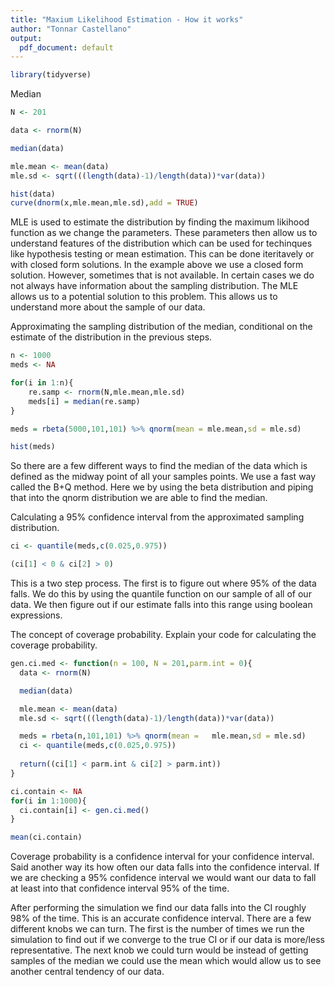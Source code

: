 ```yaml
---
title: "Maxium Likelihood Estimation - How it works"
author: "Tonnar Castellano"
output: 
  pdf_document: default
---
```


```r
library(tidyverse)
```


Median

```r
N <- 201

data <- rnorm(N)

median(data)

mle.mean <- mean(data)
mle.sd <- sqrt(((length(data)-1)/length(data))*var(data))

hist(data)
curve(dnorm(x,mle.mean,mle.sd),add = TRUE)
```

MLE is used to estimate the distribution by finding the maximum likihood function as we change the parameters. These parameters then allow us to understand features of the distribution which can be used for techinques like hypothesis testing or mean estimation. This can be done iteritavely or with closed form solutions. In the example above we use a closed form solution. However, sometimes that is not available. In certain cases we do not always have information about the sampling distribution. The MLE allows us to a potential solution to this problem. This allows us to understand more about the sample of our data.  



Approximating the sampling distribution of the median, conditional on the estimate of the distribution in the previous steps.
```r
n <- 1000
meds <- NA

for(i in 1:n){
    re.samp <- rnorm(N,mle.mean,mle.sd)
    meds[i] = median(re.samp)
}

meds = rbeta(5000,101,101) %>% qnorm(mean = mle.mean,sd = mle.sd)

hist(meds)
```

So there are a few different ways to find the median of the data which is defined as the midway point of all your samples points. We use a fast way called the B+Q method. Here we by using the beta distribution and piping that into the qnorm distribution we are able to find the median.


Calculating a 95% confidence interval from the approximated sampling distribution.
```r
ci <- quantile(meds,c(0.025,0.975))

(ci[1] < 0 & ci[2] > 0)
```
This is a two step process. The first is to figure out where 95% of the data falls. We do this by using the quantile function on our sample of all of our data. We then figure out if our estimate falls into this range using boolean expressions. 


The concept of coverage probability. Explain your code for calculating the coverage probability.
```r
gen.ci.med <- function(n = 100, N = 201,parm.int = 0){
  data <- rnorm(N)

  median(data)

  mle.mean <- mean(data)
  mle.sd <- sqrt(((length(data)-1)/length(data))*var(data))

  meds = rbeta(n,101,101) %>% qnorm(mean =   mle.mean,sd = mle.sd)
  ci <- quantile(meds,c(0.025,0.975))
  
  return((ci[1] < parm.int & ci[2] > parm.int))
}

ci.contain <- NA
for(i in 1:1000){
  ci.contain[i] <- gen.ci.med()
}

mean(ci.contain)
```
Coverage probability is a confidence interval for your confidence interval. Said another way its how often our data falls into the confidence interval. If we are checking a 95% confidence interval we would want our data to fall at least into that confidence interval 95% of the time. 

After performing the simulation we find our data falls into the CI roughly 98% of the time. This is an accurate confidence interval. 
There are a few different knobs we can turn. The first is the number of times we run the simulation to find out if we converge to the true CI or if our data is more/less representative. The next knob we could turn would be instead of getting samples of the median we could use the mean which would allow us to see another central tendency of our data.
